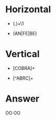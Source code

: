 # Horizontal
  
  * (.)+\1
  
  * (AN|FE|BE)
  
# Vertical

  * [COBRA]+
  
  * [^ABRC]+
  
# Answer

OO
OO
